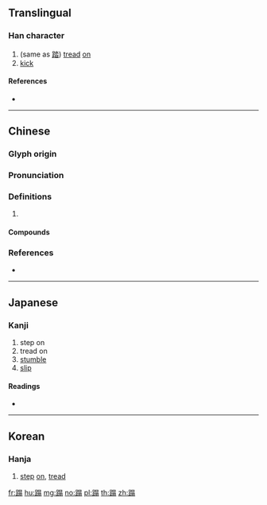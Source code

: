 {{character info/new}}
==Translingual==

===Han character===
{{Han char|rn=157|rad=足|as=10|sn=17|four=66127|canj=RMASM|ids=⿰足𦐇}}

# (same as [[踏]]) [[tread]] [[on]]
# [[kick]]

====References====
* {{Han ref|kx=1231.110|dkj=37750|dj=1703.090|hdz=63728.100|uh=8E4B|ud=36427|bh=C1CF|bd=49615}}

----

==Chinese==
{{zh-forms}}

===Glyph origin===
{{Han etym}}

===Pronunciation===
{{zh-pron
|m=tà
|c=taap3,daap6
|mc=y
|oc=y
|cat=
}}

===Definitions===
{{zh-hanzi}}

# {{rfdef|zh}}

====Compounds====
{{zh-der|作蹋|白蹧蹋|踹蹋|蹋腳|糟蹋|蹋皮兒|跳蹋|蹧蹋|蹋鞠|跗蹋}}

===References===
* {{R:yue:mfccd}}

----

==Japanese==

===Kanji===
{{ja-kanji|grade=|rs=足10}}

# step on
# tread on
# [[stumble]]
# [[slip]]

====Readings====
* {{ja-readings|on=[[とう]] (tō), [[どう]] (dō)|kun=[[ふむ]] (fumu)|nanori=}}

----

==Korean==

===Hanja===
{{ko-hanja|hangeul=답|eumhun=|rv=dap|mr=tap|y=tap}}

# [[step]] [[on]], [[tread]]

[[fr:蹋]]
[[hu:蹋]]
[[mg:蹋]]
[[no:蹋]]
[[pl:蹋]]
[[th:蹋]]
[[zh:蹋]]